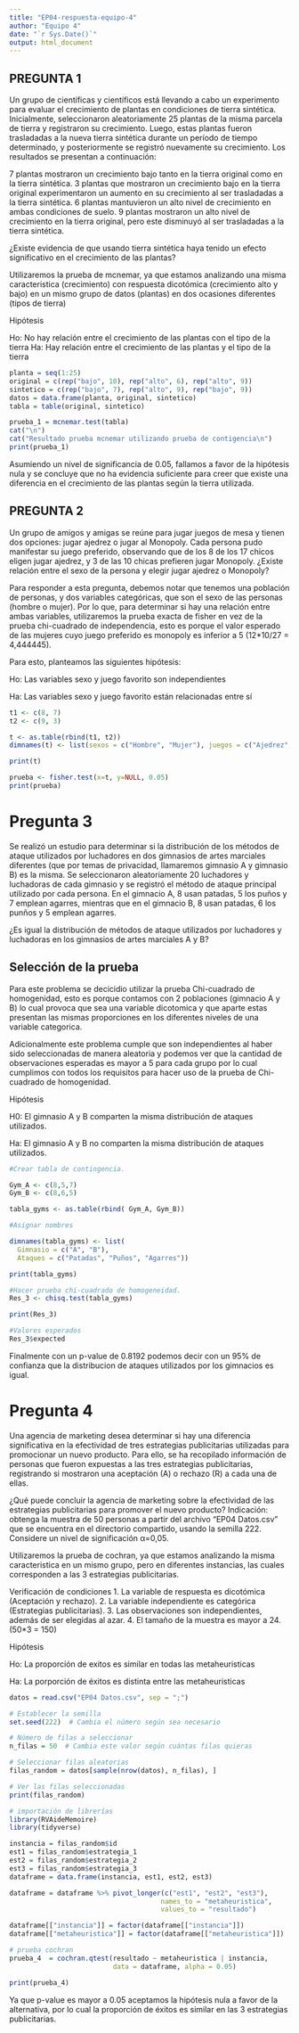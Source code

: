 ```yaml
---
title: "EP04-respuesta-equipo-4"
author: "Equipo 4"
date: "`r Sys.Date()`"
output: html_document
---
```


## PREGUNTA 1

Un grupo de científicas y científicos está llevando a cabo un experimento para evaluar el crecimiento de plantas en condiciones de tierra sintética. Inicialmente, seleccionaron aleatoriamente 25 plantas de la misma parcela de tierra y registraron su crecimiento. Luego, estas plantas fueron trasladadas a la nueva tierra sintética durante un período de tiempo determinado, y posteriormente se registró nuevamente su crecimiento. Los resultados se presentan a continuación:

7 plantas mostraron un crecimiento bajo tanto en la tierra original como en la tierra sintética.
3 plantas que mostraron un crecimiento bajo en la tierra original experimentaron un aumento en su crecimiento al ser trasladadas a la tierra sintética.
6 plantas mantuvieron un alto nivel de crecimiento en ambas condiciones de suelo.
9 plantas mostraron un alto nivel de crecimiento en la tierra original, pero este disminuyó al ser trasladadas a la tierra sintética.

¿Existe evidencia de que usando tierra sintética haya tenido un efecto significativo en el crecimiento de las plantas?

Utilizaremos la prueba de mcnemar, ya que estamos analizando una misma caracteristica (crecimiento) con respuesta dicotómica (crecimiento alto y bajo)  en  un mismo grupo de datos (plantas) en dos ocasiones diferentes (tipos de tierra)

Hipótesis

Ho: No hay relación entre el crecimiento de las plantas con el tipo de la tierra
Ha: Hay relación entre el crecimiento de las plantas y el tipo de la tierra

```r
planta = seq(1:25)
original = c(rep("bajo", 10), rep("alto", 6), rep("alto", 9))
sintetico = c(rep("bajo", 7), rep("alto", 9), rep("bajo", 9))
datos = data.frame(planta, original, sintetico)
tabla = table(original, sintetico)

prueba_1 = mcnemar.test(tabla)
cat("\n")
cat("Resultado prueba mcnemar utilizando prueba de contigencia\n")
print(prueba_1)

```
Asumiendo un nivel de significancia de 0.05, fallamos a favor de la hipótesis nula y se concluye que no ha evidencia suficiente para creer que existe una diferencia en el crecimiento de las plantas según la tierra utilizada.

## PREGUNTA 2

Un grupo de amigos y amigas se reúne para jugar juegos de mesa y tienen dos opciones: jugar ajedrez o jugar al Monopoly. Cada persona pudo manifestar su juego preferido, observando que de los 8 de los 17 chicos eligen jugar ajedrez, y 3 de las 10 chicas prefieren jugar Monopoly. ¿Existe relación entre el sexo de la persona y elegir jugar ajedrez o Monopoly?

Para responder a esta pregunta, debemos notar que tenemos una población de personas, y dos variables categóricas, que son el sexo de las personas (hombre o mujer). Por lo que, para determinar si hay una relación entre ambas variables, utilizaremos la prueba exacta de fisher en vez de la prueba chi-cuadrado de independencia, esto es porque el valor esperado de las mujeres cuyo juego preferido es monopoly es inferior a 5 (12*10/27 = 4,444445). 

Para esto, planteamos las siguientes hipótesis:

Ho: Las variables sexo y juego favorito son independientes

Ha: Las variables sexo y juego favorito están relacionadas entre sí

```r

t1 <- c(8, 7)
t2 <- c(9, 3)

t <- as.table(rbind(t1, t2))
dimnames(t) <- list(sexos = c("Hombre", "Mujer"), juegos = c("Ajedrez", "Monopoly"))

print(t)

prueba <- fisher.test(x=t, y=NULL, 0.05)
print(prueba)
```

# Pregunta 3

Se realizó un estudio para determinar si la distribución de los métodos de ataque utilizados por luchadores en dos gimnasios de artes marciales diferentes (que por temas de privacidad, llamaremos gimnasio A y gimnasio B) es la misma. Se seleccionaron aleatoriamente 20 luchadores y luchadoras de cada gimnasio y se registró el método de ataque principal utilizado por cada persona. En el gimnacio A, 8 usan patadas, 5 los puños y 7 emplean agarres, mientras que en el gimnacio B, 8 usan patadas, 6 los punños y 5 emplean agarres.

¿Es igual la distribución de métodos de ataque utilizados por luchadores y luchadoras en los gimnasios de artes marciales A y B?

## Selección de la prueba
Para este problema se decicidio utilizar la prueba Chi-cuadrado de homogenidad, esto es porque contamos con 2 poblaciones (gimnacio A y B) lo cual provoca que sea una variable dicotomica y que aparte estas presentan las mismas proporciones en los diferentes niveles de una variable categorica.

Adicionalmente este problema cumple que son independientes al haber sido seleccionadas de manera aleatoria y podemos ver que la cantidad de observaciones esperadas es mayor a 5 para cada grupo por lo cual cumplimos con todos los requisitos para hacer uso de la prueba de Chi-cuadrado de homogenidad.

Hipótesis

H0: El gimnasio A y B comparten la misma distribución de ataques utilizados.

Ha: El gimnasio A y B no comparten la misma distribución de ataques utilizados.

```r
#Crear tabla de contingencia.

Gym_A <- c(8,5,7)
Gym_B <- c(8,6,5)

tabla_gyms <- as.table(rbind( Gym_A, Gym_B))

#Asignar nombres

dimnames(tabla_gyms) <- list(
  Gimnasio = c("A", "B"),
  Ataques = c("Patadas", "Puños", "Agarres"))

print(tabla_gyms)

#Hacer prueba chi-cuadrado de homogeneidad.
Res_3 <- chisq.test(tabla_gyms)

print(Res_3)

#Valores esperados 
Res_3$expected

```

Finalmente con un p-value de 0.8192 podemos decir con un 95% de confianza que la distribucion de ataques utilizados por los gimnacios es igual.

# Pregunta 4

Una agencia de marketing desea determinar si hay una diferencia significativa en la efectividad de tres estrategias publicitarias utilizadas para promocionar un nuevo producto. Para ello, se ha recopilado información de personas que fueron expuestas a las tres estrategias publicitarias, registrando si mostraron una aceptación (A) o rechazo (R) a cada una de ellas.

¿Qué puede concluir la agencia de marketing sobre la efectividad de las estrategias publicitarias para promover el nuevo producto?
Indicación: obtenga la muestra de 50 personas a partir del archivo “EP04 Datos.csv” que se encuentra en el directorio compartido, usando la semilla 222. Considere un nivel de significación α=0,05.

Utilizaremos la prueba de cochran, ya que estamos analizando la misma caracteristica en un mismo grupo, pero en diferentes instancias, las cuales corresponden a las 3 estrategias publicitarias.

Verificación de condiciones 
1. La variable de respuesta es dicotómica (Aceptación y rechazo).
2. La variable independiente es categórica (Estrategias publicitarias).
3. Las observaciones son independientes, además de ser elegidas al azar.
4. El tamaño de la muestra es mayor a 24. (50*3 = 150)

Hipótesis

Ho: La proporción de exitos es similar en todas las metaheuristicas

Ha: La porporción de éxitos es distinta entre las metaheuristicas

```r
datos = read.csv("EP04 Datos.csv", sep = ";")

# Establecer la semilla
set.seed(222)  # Cambia el número según sea necesario

# Número de filas a seleccionar
n_filas = 50  # Cambia este valor según cuántas filas quieras

# Seleccionar filas aleatorias
filas_random = datos[sample(nrow(datos), n_filas), ]

# Ver las filas seleccionadas
print(filas_random)
```

```r
# importación de librerías
library(RVAideMemoire)
library(tidyverse)

instancia = filas_random$id
est1 = filas_random$estrategia_1
est2 = filas_random$estrategia_2
est3 = filas_random$estrategia_3
dataframe = data.frame(instancia, est1, est2, est3)

dataframe = dataframe %>% pivot_longer(c("est1", "est2", "est3"), 
                                      names_to = "metaheuristica",
                                      values_to = "resultado")

dataframe[["instancia"]] = factor(dataframe[["instancia"]])
dataframe[["metaheuristica"]] = factor(dataframe[["metaheuristica"]])

# prueba cochran
prueba_4  = cochran.qtest(resultado ~ metaheuristica | instancia,
                          data = dataframe, alpha = 0.05)

print(prueba_4)
```

Ya que p-value es mayor a 0.05 aceptamos la hipótesis nula a favor de la alternativa, por lo cual la proporción de éxitos es similar en las 3 estrategias publicitarias.
